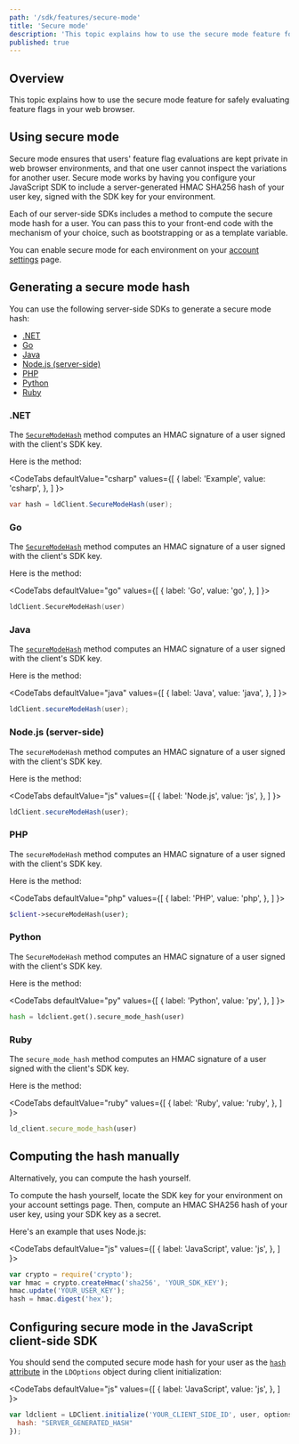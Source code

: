 ```yaml
---
path: '/sdk/features/secure-mode'
title: 'Secure mode'
description: 'This topic explains how to use the secure mode feature for safely evaluating feature flags in your web browser.'
published: true
---
```


## Overview

This topic explains how to use the secure mode feature for safely evaluating feature flags in your web browser.

## Using secure mode

Secure mode ensures that users' feature flag evaluations are kept private in web browser environments, and that one user cannot inspect the variations for another user. Secure mode works by having you configure your JavaScript SDK to include a server-generated HMAC SHA256 hash of your user key, signed with the SDK key for your environment.

Each of our server-side SDKs includes a method to compute the secure mode hash for a user. You can pass this to your front-end code with the mechanism of your choice, such as bootstrapping or as a template variable.

You can enable secure mode for each environment on your [account settings](https://app.launchdarkly.com/settings/projects) page.

## Generating a secure mode hash

You can use the following server-side SDKs to generate a secure mode hash:

* [.NET](#net)
* [Go](#go)
* [Java](#java)
* [Node.js (server-side)](#nodejs-server-side)
* [PHP](#php)
* [Python](#python)
* [Ruby](#ruby)

### .NET

The [`SecureModeHash`](http://launchdarkly.github.io/dotnet-server-sdk/html/M_LaunchDarkly_Client_LdClient_SecureModeHash.htm) method computes an HMAC signature of a user signed with the client's SDK key.

Here is the method:

<CodeTabs
  defaultValue="csharp"
  values={[
    { label: 'Example', value: 'csharp', },
  ]
}>
<CodeTabItem value="csharp">

```csharp
var hash = ldClient.SecureModeHash(user);
```

</CodeTabItem>
</CodeTabs>

### Go

The [`SecureModeHash`](https://pkg.go.dev/gopkg.in/launchdarkly/go-server-sdk.v5#LDClient.SecureModeHash) method computes an HMAC signature of a user signed with the client's SDK key.

Here is the method:

<CodeTabs
  defaultValue="go"
  values={[
    { label: 'Go', value: 'go', },
  ]
}>
<CodeTabItem value="go">

```go
ldClient.SecureModeHash(user)
```

</CodeTabItem>
</CodeTabs>

### Java

The [`secureModeHash`](http://launchdarkly.github.io/java-server-sdk/com/launchdarkly/sdk/server/LDClient.html#secureModeHash-com.launchdarkly.sdk.LDUser-) method computes an HMAC signature of a user signed with the client's SDK key.

Here is the method:

<CodeTabs
  defaultValue="java"
  values={[
    { label: 'Java', value: 'java', },
  ]
}>
<CodeTabItem value="java">

```java
ldClient.secureModeHash(user);
```

</CodeTabItem>
</CodeTabs>

### Node.js (server-side)

The `secureModeHash` method computes an HMAC signature of a user signed with the client's SDK key.

Here is the method:

<CodeTabs
  defaultValue="js"
  values={[
    { label: 'Node.js', value: 'js', },
  ]
}>
<CodeTabItem value="js">

```js
ldClient.secureModeHash(user);
```

</CodeTabItem>
</CodeTabs>

### PHP

The `secureModeHash` method computes an HMAC signature of a user signed with the client's SDK key.

Here is the method:

<CodeTabs
  defaultValue="php"
  values={[
    { label: 'PHP', value: 'php', },
  ]
}>
<CodeTabItem value="php">

```php
$client->secureModeHash(user);
```

</CodeTabItem>
</CodeTabs>

### Python

The `SecureModeHash` method computes an HMAC signature of a user signed with the client's SDK key.

Here is the method:

<CodeTabs
  defaultValue="py"
  values={[
    { label: 'Python', value: 'py', },
  ]
}>
<CodeTabItem value="py">

```py
hash = ldclient.get().secure_mode_hash(user)
```

</CodeTabItem>
</CodeTabs>

### Ruby

The `secure_mode_hash` method computes an HMAC signature of a user signed with the client's SDK key.

Here is the method:

<CodeTabs
  defaultValue="ruby"
  values={[
    { label: 'Ruby', value: 'ruby', },
  ]
}>
<CodeTabItem value="ruby">

```ruby
ld_client.secure_mode_hash(user)
```

</CodeTabItem>
</CodeTabs>

## Computing the hash manually

Alternatively, you can compute the hash yourself.

To compute the hash yourself, locate the SDK key for your environment on your account settings page. Then, compute an HMAC SHA256 hash of your user key, using your SDK key as a secret.

Here's an example that uses Node.js:

<CodeTabs
  defaultValue="js"
  values={[
    { label: 'JavaScript', value: 'js', },
  ]
}>
<CodeTabItem value="js">

```js
var crypto = require('crypto');
var hmac = crypto.createHmac('sha256', 'YOUR_SDK_KEY');
hmac.update('YOUR_USER_KEY');
hash = hmac.digest('hex');
```

</CodeTabItem>
</CodeTabs>

## Configuring secure mode in the JavaScript client-side SDK

You should send the computed secure mode hash for your user as the [`hash` attribute](https://launchdarkly.github.io/js-client-sdk/interfaces/_launchdarkly_js_client_sdk_.ldoptions.html#hash) in the `LDOptions` object during client initialization:

<CodeTabs
  defaultValue="js"
  values={[
    { label: 'JavaScript', value: 'js', },
  ]
}>
<CodeTabItem value="js">

```js
var ldclient = LDClient.initialize('YOUR_CLIENT_SIDE_ID', user, options = {
  hash: "SERVER_GENERATED_HASH"
});
```

</CodeTabItem>
</CodeTabs>
